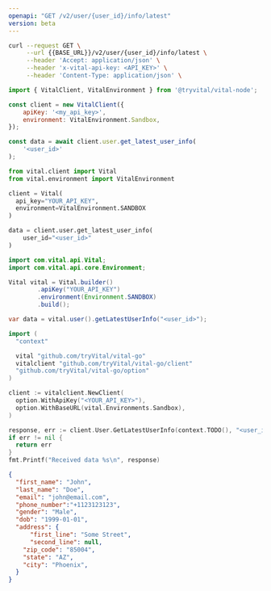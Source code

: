 ```yaml
---
openapi: "GET /v2/user/{user_id}/info/latest"
version: beta
---
```


<RequestExample>

```bash cURL
curl --request GET \
     --url {{BASE_URL}}/v2/user/{user_id}/info/latest \
     --header 'Accept: application/json' \
     --header 'x-vital-api-key: <API_KEY>' \
     --header 'Content-Type: application/json' \
```

```javascript Node
import { VitalClient, VitalEnvironment } from '@tryvital/vital-node';

const client = new VitalClient({
    apiKey: '<my_api_key>',
    environment: VitalEnvironment.Sandbox,
});

const data = await client.user.get_latest_user_info(
    '<user_id>'
);
```

```python Python
from vital.client import Vital
from vital.environment import VitalEnvironment

client = Vital(
  api_key="YOUR_API_KEY",
  environment=VitalEnvironment.SANDBOX
)

data = client.user.get_latest_user_info(
    user_id="<user_id>"
)
```

```java Java
import com.vital.api.Vital;
import com.vital.api.core.Environment;

Vital vital = Vital.builder()
        .apiKey("YOUR_API_KEY")
        .environment(Environment.SANDBOX)
        .build();

var data = vital.user().getLatestUserInfo("<user_id>");
```

```go Go
import (
  "context"

  vital "github.com/tryVital/vital-go"
  vitalclient "github.com/tryVital/vital-go/client"
  "github.com/tryVital/vital-go/option"
)

client := vitalclient.NewClient(
  option.WithApiKey("<YOUR_API_KEY>"),
  option.WithBaseURL(vital.Environments.Sandbox),
)

response, err := client.User.GetLatestUserInfo(context.TODO(), "<user_id>")
if err != nil {
  return err
}
fmt.Printf("Received data %s\n", response)
```

</RequestExample>

<ResponseExample>

```json Response
{
  "first_name": "John",
  "last_name": "Doe", 
  "email": "john@email.com", 
  "phone_number":"+1123123123",
  "gender": "Male", 
  "dob": "1999-01-01", 
  "address": {
	  "first_line": "Some Street", 
	  "second_line": null,
    "zip_code": "85004",
    "state": "AZ",
    "city": "Phoenix",
  }
}
```

</ResponseExample>
